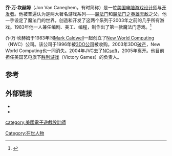 {{noteTA|G1=Might&Magic}}
'''乔·万·坎赫姆'''（Jon Van Caneghem，有时简称{{lang|en|JVC}}）是一位[[美国人|美国]][[电脑游戏|电脑游戏]][[设计师|设计师]]与[[开发者|开发者]]。他被普遍认为是两大著名游戏系列——[[魔法门|魔法门]]和[[魔法门之英雄无敌|魔法门之英雄无敌]]之父，他一手设定了魔法门的世界，创造和开发了这两个系列于2003年之前的几乎所有游戏。1983年他一人兼任编剧、美工、编程，制作出了第一款魔法门游戏。<ref>{{cite web | language =  | publisher =  | title = 单机游戏经典系列回顾之《英雄无敌》 | url = http://games.sina.com.cn/j/n/2008-09-25/1809271034.shtml | author =  | date =  | accessdate = 2010-04-24 | archive-date = 2019-09-15 | archive-url = https://web.archive.org/web/20190915002531/http://games.sina.com.cn/j/n/2008-09-25/1809271034.shtml }}</ref>

乔·万·坎赫姆于1983年同[[Mark_Caldwell|Mark Caldwell]]一起创立了[[New_World_Computing|New World Computing]]（NWC）公司。该公司于1996年被[[3DO公司|3DO公司]]被收购。2003年3DO[[破产|破产]]，New World Computing也一同消失。2004年JVC去了[[NCsoft|NCsoft]]，2005年离开。他目前担任美国艺电旗下[[胜利游戏|胜利游戏]]（Victory Games）的负责人。

==参考==
{{Reflist}}

== 外部链接 ==
* {{moby developer|id=4662}}
* {{IMDb name|id=0885851}}

{{魔法门系列}}

{{DEFAULTSORT:Caneghem, Jon Van}}
[[Category:在世人物|Category:在世人物]]
[[category:美國電子遊戲設計師|category:美國電子遊戲設計師]]